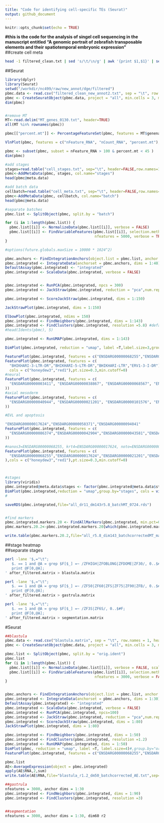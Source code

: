 ```yaml
---
title: "Code for identifying cell-specific TEs (Seurat)"
output: github_document
---
```


```r
knitr::opts_chunk$set(echo = TRUE)
```

**#this is the code for the analysis of singel cell sequencing in the manuscript entitled "A genomic portrait of zebrafish transposable elements and their spatiotemporal embryonic expression"**
<br>
##create cell meta
```bash
head -1 filtered_clean.txt | sed 's/\t/\n/g' | awk '{print $1,$1}' | sed 's/\./\t/2' | sed 's/_/\t/2' | awk -v OFS='\t' '{print $1,$3}' > cell_meta.txt
```

##Seurat
```r
library(dplyr)
library(Seurat)
setwd("/workdir/nc499/raw/new_annot/dge/filtered")
pbmc.data <- read.csv("filtered_clean_new_annot2.txt", sep = "\t", row.names = 1, header = T )
pbmc <- CreateSeuratObject(pbmc.data, project = "all", min.cells = 3, min.features = 100)#change the min.features
dim(pbmc) 


#remove MT
MT<-read.delim("MT_genes_0130.txt", header=TRUE)
all(MT %in% rownames(pbmc))

pbmc[["percent.mt"]] <- PercentageFeatureSet(pbmc, features = MT$genenames)

VlnPlot(pbmc, features = c("nFeature_RNA", "nCount_RNA", "percent.mt"), ncol = 3)

pbmc <- subset(pbmc, subset = nFeature_RNA > 100 & percent.mt < 45 )
dim(pbmc)

#add stages
stages=read.table("cell_stages.txt", sep="\t", header=FALSE,row.names=1)
pbmc<-AddMetaData(pbmc, stages, col.name="stages")
head(pbmc@meta.data)

#add batch data
cellbatch=read.table("cell_meta.txt", sep="\t", header=FALSE,row.names=1)
pbmc<-AddMetaData(pbmc, cellbatch, col.name="batch")
head(pbmc@meta.data)

#separate batches
pbmc.list <- SplitObject(pbmc, split.by = "batch")

for (i in 1:length(pbmc.list)) {
  pbmc.list[[i]] <- NormalizeData(pbmc.list[[i]], verbose = FALSE)
  pbmc.list[[i]] <- FindVariableFeatures(pbmc.list[[i]], selection.method = "vst", 
                                         nfeatures = 5000, verbose = TRUE)
}

#options(future.globals.maxSize = 10000 * 1024^2)

pbmc.anchors <- FindIntegrationAnchors(object.list = pbmc.list, anchor.features=5000, dims = 1:40)
pbmc.integrated <- IntegrateData(anchorset = pbmc.anchors, dims = 1:40)
DefaultAssay(pbmc.integrated) <- "integrated"
pbmc.integrated <- ScaleData(pbmc.integrated, verbose = FALSE)


pbmc.integrated <- RunPCA(pbmc.integrated, npcs = 300)
pbmc.integrated <- JackStraw(pbmc.integrated, reduction = "pca",num.replicate =100,dims = 150) #num.replicate = 600, dims = 300

pbmc.integrated <- ScoreJackStraw(pbmc.integrated, dims = 1:150)

JackStrawPlot(pbmc.integrated, dims = 1:150)

ElbowPlot(pbmc.integrated, ndims = 150)
pbmc.integrated <- FindNeighbors(pbmc.integrated, dims = 1:143) 
pbmc.integrated <- FindClusters(pbmc.integrated, resolution =5.8) #default= resolution =0.5, old 5.6
#head(Idents(pbmc), 5)

pbmc.integrated <- RunUMAP(pbmc.integrated, dims = 1:143)

DimPlot(pbmc.integrated, reduction = "umap", label =T,label.size=3,group.by="orig.ident", cols = viridis(28))#group.by="orig.ident",, cols = viridis(28)

FeaturePlot(pbmc.integrated, features = c("ENSDARG00000068255","ENSDARG00000022813","ENSDARG00000014373"))
FeaturePlot(pbmc.integrated, features = c(
  "BHIKHARI-3-LTR-DR","BHIKHARI-5-LTR-DR","BHIKHARI-LTR","ERV1-3-I-DR"),
  cols = c("honeydew3","red1"),pt.size=0.3,min.cutoff=0)
#neural
FeaturePlot(pbmc.integrated, features = c(
  "ENSDARG00000003411", "ENSDARG00000038867", "ENSDARG00000068567", "ENSDARG00000101919", "ENSDARG00000043923", "ENSDARG00000077467"
))
#axial mesoderm
FeaturePlot(pbmc.integrated, features = c(
  "ENSDARG00000040944", "ENSDARG00000021201", "ENSDARG00000101576", "ENSDARG00000077403", "ENSDARG00000069093", "ENSDARG00000071082", "ENSDARG00000019122", "ENSDARG00000023656", "ENSDARG00000039173"
))

#EVL and apoptosis

"ENSDARG00000017624","ENSDARG00000058371","ENSDARG00000094041"
FeaturePlot(pbmc.integrated, features = c(
  "ENSDARG00000086374","ENSDARG00000042904","ENSDARG00000043581","ENSDARG00000017624","ENSDARG00000058371","ENSDARG00000094041"
))

#nanos3=ENSDARG00000068255, krt4=ENSDARG00000017624, noto=ENSDARG00000021201, fsta=ENSDARG00000052846
FeaturePlot(pbmc.integrated, features = c(
  "ENSDARG00000068255","ENSDARG00000017624","ENSDARG00000021201","ENSDARG00000052846"
),cols = c("honeydew3","red1"),pt.size=0.3,min.cutoff=0)



#stages
library(viridis)
pbmc.integrated@meta.data$stages <- factor(pbmc.integrated@meta.data$stages, levels=c("ZFHIGH","ZFOBLONG","ZFDOME","ZF30","ZF50","ZFS","ZF60","ZF75","ZF90","ZFB","ZF3S","ZF6S"))
DimPlot(pbmc.integrated,reduction = "umap",group.by="stages", cols = viridis(12,alpha=0.5, direction = -1))#,group.by="orig.ident",, label =T, label.size=2
#

saveRDS(pbmc.integrated,file="all_dr11_dm143r5.8_batchMT_0724.rds")


#find markers
pbmc.integrated.markers.20 <- FindAllMarkers(pbmc.integrated, min.pct=0.2, min.diff.pct=0.2, logfc.threshold = 0.25, return.thresh=0.05, only.pos=TRUE) 
pbmc.markers.20.2<-pbmc.integrated.markers.20[which(pbmc.integrated.markers.20[,5]<0.05),]

write.table(pbmc.markers.20.2,file="all_r5.8_dim143_batchcorrectedMT_markers0724_0.2_pos_0.2diff.txt",sep="\t",quote=F,row.names=F)
```

##stage heatmap
<br>
##separate stages
```bash
perl -lane '$,="\t";
   $. == 1 and @A = grep $F[$_] =~ /ZFHIGH|ZFOBLONG|ZFDOME|ZF30/, 0..$#F;
   print @F[0,@A];
' after_filtered.matrix > blastula.matrix

perl -lane '$,="\t";
   $. == 1 and @A = grep $F[$_] =~ /ZF50|ZF60|ZFS|ZF75|ZF90|ZFB/, 0..$#F;
   print @F[0,@A];
' after_filtered.matrix > gastrula.matrix

perl -lane '$,="\t";
   $. == 1 and @A = grep $F[$_] =~ /ZF3S|ZF6S/, 0..$#F;
   print @F[0,@A];
' after_filtered.matrix > segmentation.matrix
```

#Seurat
```r
##blastula
pbmc.data <- read.csv("blastula.matrix", sep = "\t", row.names = 1, header = T )
pbmc <- CreateSeuratObject(pbmc.data, project = "all", min.cells = 3, min.features = 100)#change the min.features

pbmc.list <- SplitObject(pbmc, split.by = "orig.ident")
pbmc.list
for (i in 1:length(pbmc.list)) {
  pbmc.list[[i]] <- NormalizeData(pbmc.list[[i]], verbose = FALSE, scale.factor = 1000) #add scale factor
  pbmc.list[[i]] <- FindVariableFeatures(pbmc.list[[i]], selection.method = "vst", 
                                         nfeatures = 3000, verbose = FALSE)
}


pbmc.anchors <- FindIntegrationAnchors(object.list = pbmc.list, anchor.features=3000, dims = 1:30,k.filter=30) #k.filter=50,,anchor.features=38000,reduction="cca"
pbmc.integrated <- IntegrateData(anchorset = pbmc.anchors, dims = 1:30)
DefaultAssay(pbmc.integrated) <- "integrated"
pbmc.integrated <- ScaleData(pbmc.integrated, verbose = FALSE)
pbmc.integrated <- RunPCA(pbmc.integrated, npcs=100)
pbmc.integrated <- JackStraw(pbmc.integrated, reduction = "pca",num.replicate =100, dim=80) 
pbmc.integrated <- ScoreJackStraw(pbmc.integrated, dims = 1:80)
JackStrawPlot(pbmc.integrated, dims = 1:80)

pbmc.integrated <- FindNeighbors(pbmc.integrated, dims = 1:50)
pbmc.integrated <- FindClusters(pbmc.integrated, resolution =1.2) 
pbmc.integrated <- RunUMAP(pbmc.integrated, dims = 1:50)
DimPlot(pbmc, reduction = "umap", label =T, label.size=4)#,group.by="orig.ident"
FeaturePlot(pbmc.integrated, features = c("ENSDARG00000068255","ENSDARG00000022813","ENSDARG00000014373"))

pbmc.list
AE<-AverageExpression(object = pbmc.integrated)
apply(AE$RNA,2,sum)
write.table(AE$RNA,file="blastula_r1.2_dm50_batchcorrected_AE.txt",sep="\t",quote=F,row.names=T)

##gastrula
nfeatures = 3000, anchor dims = 1:30
pbmc.integrated <- FindNeighbors(pbmc.integrated, dims = 1:90)
pbmc.integrated <- FindClusters(pbmc.integrated, resolution =3) 


##segmentation
nfeatures = 3000, anchor dims = 1:30, dim60 r2
```


